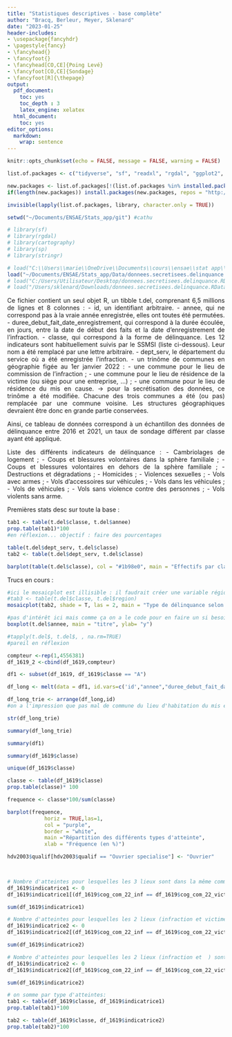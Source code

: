 ```yaml
---
title: "Statistiques descriptives - base complète"
author: "Bracq, Berleur, Meyer, Sklenard"
date: "2023-01-25"
header-includes:
- \usepackage{fancyhdr}
- \pagestyle{fancy}
- \fancyhead{}
- \fancyfoot{}
- \fancyhead[CO,CE]{Poing Levé}
- \fancyfoot[CO,CE]{Sondage}
- \fancyfoot[R]{\thepage}
output:
  pdf_document:
    toc: yes
    toc_depth : 3
    latex_engine: xelatex
  html_document:
    toc: yes
editor_options: 
  markdown: 
    wrap: sentence
---
```


```{=html}
<style>
body {
text-align: justify}
</style>
```

```r
knitr::opts_chunk$set(echo = FALSE, message = FALSE, warning = FALSE)

```

```r
list.of.packages <- c("tidyverse", "sf", "readxl", "rgdal", "ggplot2", "data.table", "dplyr", "stargazer", "cartography","sf","rgdal","sp","readr", "sp", "stringr", "questionr")

new.packages <- list.of.packages[!(list.of.packages %in% installed.packages()[,"Package"])]
if(length(new.packages)) install.packages(new.packages, repos = "http://cran.us.r-project.org")

invisible(lapply(list.of.packages, library, character.only = TRUE))

setwd("~/Documents/ENSAE/Stats_app/git") #cathu
```


```r
# library(sf)
# library(rgdal)
# library(cartography)
# library(sp)
# library(stringr)
```



```r

# load("C:\\Users\\marie\\OneDrive\\Documents\\cours\\ensae\\stat app\\donnees.secretisees.delinquance.RData") # marie
load("~/Documents/ENSAE/Stats_app/Data/donnees.secretisees.delinquance.RData") #cathu
# load("C:/Users/Utilisateur/Desktop/donnees.secretisees.delinquance.RData") #clem
# load("/Users/sklenard/Downloads/donnees.secretisees.delinquance.RData")# Gaby 
```

Ce fichier contient un seul objet R, un tibble t.del, comprenant 6,5 millions de lignes et 8 colonnes :
    - id, un identifiant arbitraire.
    - annee, qui ne correspond pas à la vraie année enregistrée, elles ont toutes été permutées.
    - duree_debut_fait_date_enregistrement, qui correspond à la durée écoulée, en jours, entre la date de début des faits et la date d'enregistrement de l'infraction.
    - classe, qui correspond à la forme de délinquance. Les 12 indicateurs sont habituellement suivis par le SSMSI (liste ci-dessous). Leur nom a été remplacé par une lettre arbitraire.
    - dept_serv, le département du service où a été enregistrée l'infraction.
    - un trinôme de communes en géographie figée au 1er janvier 2022 :
    - une commune pour le lieu de commission de l'infraction ;
    - une commune pour le lieu de résidence de la victime (ou siège pour une entreprise, ...) ;
    - une commune pour le lieu de résidence du mis en cause.
          -> pour la secrétisation des données, ce trinôme a été modifiée. Chacune des trois communes a été (ou pas) remplacée par une commune voisine. Les structures géographiques devraient être donc en grande partie conservées.

Ainsi, ce tableau de données  correspond à un échantillon des données de délinquance entre 2016 et 2021, un taux de sondage différent par classe ayant été appliqué.

Liste des différents indicateurs de délinquance :
    - Cambriolages de logement ;
    - Coups et blessures volontaires dans la sphère familiale ;
    - Coups et blessures volontaires en dehors de la sphère familiale ;
    - Destructions et dégradations ;
    - Homicides ;
    - Violences sexuelles ;
    - Vols avec armes ;
    - Vols d'accessoires sur véhicules ;
    - Vols dans les véhicules ;
    - Vols de véhicules ;
    - Vols sans violence contre des personnes ;
    - Vols violents sans arme.


Premières stats desc sur toute la base :

```r
tab1 <- table(t.del$classe, t.del$annee)
prop.table(tab1)*100
#en réflexion... objectif : faire des pourcentages
```

```r
table(t.del$dept_serv, t.del$classe)
tab2 <- table(t.del$dept_serv, t.del$classe)
```

```r
barplot(table(t.del$classe), col = "#1b98e0", main = "Effectifs par classe de délinquance", xlab="Classe de délinquance", ylab = "Effectifs")
```

Trucs en cours :


```r
#ici le mosaicplot est illisible : il faudrait créer une variable région
#tab3 <- table(t.del$classe, t.del$region)
mosaicplot(tab2, shade = T, las = 2, main = "Type de délinquance selon le département", xlab= "Départements", ylab="Classe de délinquance")
```


```r
#pas d'intérêt ici mais comme ça on a le code pour en faire un si besoin
boxplot(t.del$annee, main = "titre", ylab= "y")
```

```r
#tapply(t.del$, t.del$, , na.rm=TRUE)
#pareil en réflexion
```

```r
compteur <-rep(1,4556381)
df_1619_2 <-cbind(df_1619,compteur)
```

```r
df1 <- subset(df_1619, df_1619$classe == "A")

df_long <- melt(data = df1, id.vars=c('id',"annee","duree_debut_fait_date_enregistrement","classe","dept_serv"),variable.name='info commune', value.name='commune') # format wide to long

df_long_trie <- arrange(df_long,id)
#on a l'impression que pas mal de commune du lieu d'habitation du mis en cause n'est pas renseigné!

str(df_long_trie)

summary(df_long_trie)

summary(df1)

summary(df_1619$classe)

unique(df_1619$classe)

classe <- table(df_1619$classe)
prop.table(classe)* 100

frequence <- classe*100/sum(classe)

barplot(frequence, 
            horiz = TRUE,las=1, 
            col = "purple", 
            border = "white",
            main ="Répartition des différents types d'atteinte",
            xlab = "Fréquence (en %)")

hdv2003$qualif[hdv2003$qualif == "Ouvrier specialise"] <- "Ouvrier"

 

# Nombre d'atteintes pour lesquelles les 3 lieux sont dans la même commune:
df_1619$indicatrice1 <- 0
df_1619$indicatrice1[(df_1619$cog_com_22_inf == df_1619$cog_com_22_vict) & (df_1619$cog_com_22_inf == df_1619$cog_com_22_mec)] <-1

sum(df_1619$indicatrice1)

# Nombre d'atteintes pour lesquelles les 2 lieux (infraction et victime) sont dans la même commune:
df_1619$indicatrice2 <- 0
df_1619$indicatrice2[(df_1619$cog_com_22_inf == df_1619$cog_com_22_vict)] <-1

sum(df_1619$indicatrice2)

# Nombre d'atteintes pour lesquelles les 2 lieux (infraction et  ) sont dans la même commune:
df_1619$indicatrice2 <- 0
df_1619$indicatrice2[(df_1619$cog_com_22_inf == df_1619$cog_com_22_vict)] <-1

sum(df_1619$indicatrice2)

# on somme par type d'atteintes:
tab1 <- table(df_1619$classe, df_1619$indicatrice1)
prop.table(tab1)*100

tab2 <- table(df_1619$classe, df_1619$indicatrice2)
prop.table(tab2)*100


```

